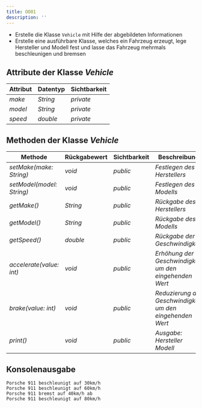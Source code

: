 ```yaml
---
title: OO01
description: ''
---
```



- Erstelle die Klasse `Vehicle` mit Hilfe der abgebildeten Informationen
- Erstelle eine ausführbare Klasse, welches ein Fahrzeug erzeugt, lege
  Hersteller und Modell fest und lasse das Fahrzeug mehrmals beschleunigen und
  bremsen

## Attribute der Klasse _Vehicle_

| Attribut | Datentyp | Sichtbarkeit |
| -------- | -------- | ------------ |
| _make_   | _String_ | _private_    |
| _model_  | _String_ | _private_    |
| _speed_  | _double_ | _private_    |

## Methoden der Klasse _Vehicle_

| Methode                   | Rückgabewert | Sichtbarkeit | Beschreibung                                              |
| ------------------------- | ------------ | ------------ | --------------------------------------------------------- |
| _setMake(make: String)_   | _void_       | _public_     | _Festlegen des Herstellers_                               |
| _setModel(model: String)_ | _void_       | _public_     | _Festlegen des Modells_                                   |
| _getMake()_               | _String_     | _public_     | _Rückgabe des Herstellers_                                |
| _getModel()_              | _String_     | _public_     | _Rückgabe des Modells_                                    |
| _getSpeed()_              | _double_     | _public_     | _Rückgabe der Geschwindigkeit_                            |
| _accelerate(value: int)_  | _void_       | _public_     | _Erhöhung der Geschwindigkeit um den eingehenden Wert_    |
| _brake(value: int)_       | _void_       | _public_     | _Reduzierung der Geschwindigkeit um den eingehenden Wert_ |
| _print()_                 | _void_       | _public_     | _Ausgabe: Hersteller Modell_                              |

## Konsolenausgabe

```console
Porsche 911 beschleunigt auf 30km/h
Porsche 911 beschleunigt auf 60km/h
Porsche 911 bremst auf 40km/h ab
Porsche 911 beschleunigt auf 80km/h
```

<Exercise pullRequest="23" branchSuffix="oo/01" />
